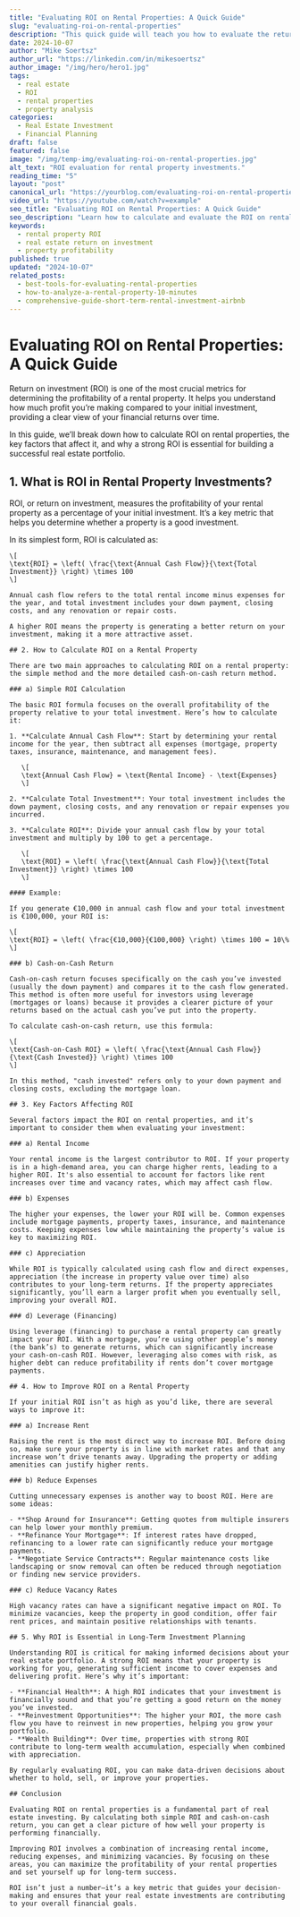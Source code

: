 ```yaml
---
title: "Evaluating ROI on Rental Properties: A Quick Guide"
slug: "evaluating-roi-on-rental-properties"
description: "This quick guide will teach you how to evaluate the return on investment (ROI) for rental properties, helping you understand profitability and long-term growth potential."
date: 2024-10-07
author: "Mike Soertsz"
author_url: "https://linkedin.com/in/mikesoertsz"
author_image: "/img/hero/hero1.jpg"
tags:
  - real estate
  - ROI
  - rental properties
  - property analysis
categories:
  - Real Estate Investment
  - Financial Planning
draft: false
featured: false
image: "/img/temp-img/evaluating-roi-on-rental-properties.jpg"
alt_text: "ROI evaluation for rental property investments."
reading_time: "5"
layout: "post"
canonical_url: "https://yourblog.com/evaluating-roi-on-rental-properties"
video_url: "https://youtube.com/watch?v=example"
seo_title: "Evaluating ROI on Rental Properties: A Quick Guide"
seo_description: "Learn how to calculate and evaluate the ROI on rental properties, including cash flow, appreciation, and other factors to consider for a profitable investment."
keywords:
  - rental property ROI
  - real estate return on investment
  - property profitability
published: true
updated: "2024-10-07"
related_posts:
  - best-tools-for-evaluating-rental-properties
  - how-to-analyze-a-rental-property-10-minutes
  - comprehensive-guide-short-term-rental-investment-airbnb
---
```


# Evaluating ROI on Rental Properties: A Quick Guide

Return on investment (ROI) is one of the most crucial metrics for determining the profitability of a rental property. It helps you understand how much profit you’re making compared to your initial investment, providing a clear view of your financial returns over time.

In this guide, we’ll break down how to calculate ROI on rental properties, the key factors that affect it, and why a strong ROI is essential for building a successful real estate portfolio.

## 1. What is ROI in Rental Property Investments?

ROI, or return on investment, measures the profitability of your rental property as a percentage of your initial investment. It’s a key metric that helps you determine whether a property is a good investment.

In its simplest form, ROI is calculated as:

```
\[
\text{ROI} = \left( \frac{\text{Annual Cash Flow}}{\text{Total Investment}} \right) \times 100
\]

Annual cash flow refers to the total rental income minus expenses for the year, and total investment includes your down payment, closing costs, and any renovation or repair costs.

A higher ROI means the property is generating a better return on your investment, making it a more attractive asset.

## 2. How to Calculate ROI on a Rental Property

There are two main approaches to calculating ROI on a rental property: the simple method and the more detailed cash-on-cash return method.

### a) Simple ROI Calculation

The basic ROI formula focuses on the overall profitability of the property relative to your total investment. Here’s how to calculate it:

1. **Calculate Annual Cash Flow**: Start by determining your rental income for the year, then subtract all expenses (mortgage, property taxes, insurance, maintenance, and management fees).

   \[
   \text{Annual Cash Flow} = \text{Rental Income} - \text{Expenses}
   \]

2. **Calculate Total Investment**: Your total investment includes the down payment, closing costs, and any renovation or repair expenses you incurred.

3. **Calculate ROI**: Divide your annual cash flow by your total investment and multiply by 100 to get a percentage.

   \[
   \text{ROI} = \left( \frac{\text{Annual Cash Flow}}{\text{Total Investment}} \right) \times 100
   \]

#### Example:

If you generate €10,000 in annual cash flow and your total investment is €100,000, your ROI is:

\[
\text{ROI} = \left( \frac{€10,000}{€100,000} \right) \times 100 = 10\%
\]

### b) Cash-on-Cash Return

Cash-on-cash return focuses specifically on the cash you’ve invested (usually the down payment) and compares it to the cash flow generated. This method is often more useful for investors using leverage (mortgages or loans) because it provides a clearer picture of your returns based on the actual cash you’ve put into the property.

To calculate cash-on-cash return, use this formula:

\[
\text{Cash-on-Cash ROI} = \left( \frac{\text{Annual Cash Flow}}{\text{Cash Invested}} \right) \times 100
\]

In this method, "cash invested" refers only to your down payment and closing costs, excluding the mortgage loan.

## 3. Key Factors Affecting ROI

Several factors impact the ROI on rental properties, and it’s important to consider them when evaluating your investment:

### a) Rental Income

Your rental income is the largest contributor to ROI. If your property is in a high-demand area, you can charge higher rents, leading to a higher ROI. It's also essential to account for factors like rent increases over time and vacancy rates, which may affect cash flow.

### b) Expenses

The higher your expenses, the lower your ROI will be. Common expenses include mortgage payments, property taxes, insurance, and maintenance costs. Keeping expenses low while maintaining the property’s value is key to maximizing ROI.

### c) Appreciation

While ROI is typically calculated using cash flow and direct expenses, appreciation (the increase in property value over time) also contributes to your long-term returns. If the property appreciates significantly, you’ll earn a larger profit when you eventually sell, improving your overall ROI.

### d) Leverage (Financing)

Using leverage (financing) to purchase a rental property can greatly impact your ROI. With a mortgage, you’re using other people’s money (the bank’s) to generate returns, which can significantly increase your cash-on-cash ROI. However, leveraging also comes with risk, as higher debt can reduce profitability if rents don’t cover mortgage payments.

## 4. How to Improve ROI on a Rental Property

If your initial ROI isn’t as high as you’d like, there are several ways to improve it:

### a) Increase Rent

Raising the rent is the most direct way to increase ROI. Before doing so, make sure your property is in line with market rates and that any increase won’t drive tenants away. Upgrading the property or adding amenities can justify higher rents.

### b) Reduce Expenses

Cutting unnecessary expenses is another way to boost ROI. Here are some ideas:

- **Shop Around for Insurance**: Getting quotes from multiple insurers can help lower your monthly premium.
- **Refinance Your Mortgage**: If interest rates have dropped, refinancing to a lower rate can significantly reduce your mortgage payments.
- **Negotiate Service Contracts**: Regular maintenance costs like landscaping or snow removal can often be reduced through negotiation or finding new service providers.

### c) Reduce Vacancy Rates

High vacancy rates can have a significant negative impact on ROI. To minimize vacancies, keep the property in good condition, offer fair rent prices, and maintain positive relationships with tenants.

## 5. Why ROI is Essential in Long-Term Investment Planning

Understanding ROI is critical for making informed decisions about your real estate portfolio. A strong ROI means that your property is working for you, generating sufficient income to cover expenses and delivering profit. Here’s why it’s important:

- **Financial Health**: A high ROI indicates that your investment is financially sound and that you’re getting a good return on the money you’ve invested.
- **Reinvestment Opportunities**: The higher your ROI, the more cash flow you have to reinvest in new properties, helping you grow your portfolio.
- **Wealth Building**: Over time, properties with strong ROI contribute to long-term wealth accumulation, especially when combined with appreciation.

By regularly evaluating ROI, you can make data-driven decisions about whether to hold, sell, or improve your properties.

## Conclusion

Evaluating ROI on rental properties is a fundamental part of real estate investing. By calculating both simple ROI and cash-on-cash return, you can get a clear picture of how well your property is performing financially.

Improving ROI involves a combination of increasing rental income, reducing expenses, and minimizing vacancies. By focusing on these areas, you can maximize the profitability of your rental properties and set yourself up for long-term success.

ROI isn’t just a number—it’s a key metric that guides your decision-making and ensures that your real estate investments are contributing to your overall financial goals.

```
